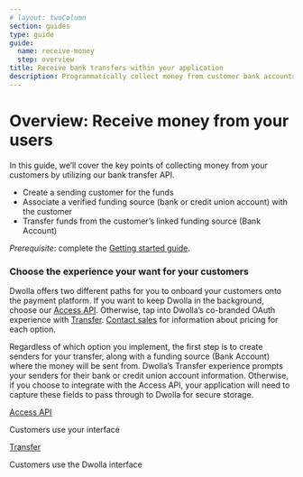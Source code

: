 ```yaml
---
# layout: twoColumn
section: guides
type: guide
guide:
  name: receive-money
  step: overview
title: Receive bank transfers within your application
description: Programmatically collect money from customer bank accounts with bank transfers.
---
```


# Overview: Receive money from your users

In this guide, we’ll cover the key points of collecting money from your customers by utilizing our bank transfer API.

- Create a sending customer for the funds
- Associate a verified funding source (bank or credit union account) with the customer
- Transfer funds from the customer’s linked funding source (Bank Account)

_Prerequisite_: complete the [Getting started guide](/guides/sandbox-setup).

### Choose the experience your want for your customers

Dwolla offers two different paths for you to onboard your customers onto the payment platform. If you want to keep Dwolla in the background, choose our [Access API](https://www.dwolla.com/products/access-api). Otherwise, tap into Dwolla’s co-branded OAuth experience with [Transfer](https://www.dwolla.com/products/transfer). [Contact sales](https://www.dwolla.com/contact) for information about pricing for each option.

Regardless of which option you implement, the first step is to create senders for your transfer, along with a funding source (Bank Account) where the money will be sent from. Dwolla’s Transfer experience prompts your senders for their bank or credit union account information. Otherwise, if you choose to integrate with the Access API, your application will need to capture these fields to pass through to Dwolla for secure storage.

<nav className="decision-nav">
  <div>
    <a href="access-api-onboarding.html">
      <div className="icon-decision-nav-white-label"></div>
      Access API
    </a>
    <p>Customers use your interface</p>
  </div>
  <div>
    <a href="transfer-onboarding.html">
      <div className="icon-decision-nav-direct"></div>
      Transfer
    </a>
    <p>Customers use the Dwolla interface</p>
  </div>
</nav>
